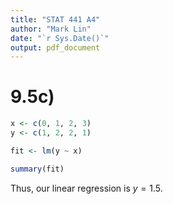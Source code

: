```yaml
---
title: "STAT 441 A4"
author: "Mark Lin"
date: "`r Sys.Date()`"
output: pdf_document
---
```


# 9.5c)

```r
x <- c(0, 1, 2, 3)
y <- c(1, 2, 2, 1)

fit <- lm(y ~ x)

summary(fit)
```
Thus, our linear regression is $y=1.5$.


